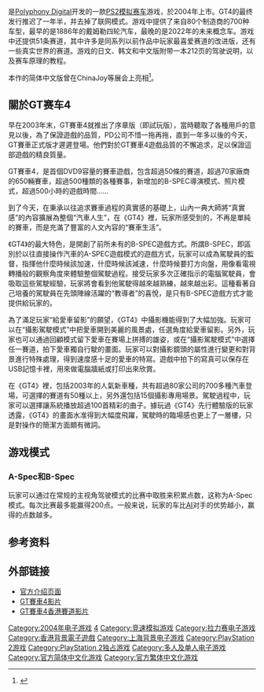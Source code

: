 {{NoteTA
|G1=Games
}}
{{Infobox VG
|title = GT赛车4
| image = file:Gran Turismo 4_cover.jpg
|caption = 游戏日版封面
|official    = {{vgr|CN|跑车浪漫旅4|TW|跑車浪漫旅4|HK|GT賽車4|nocc=yes}}
|common      = {{vgr|CN|GT赛车4|nocc=yes}}
|developer = [[Polyphony_Digital|Polyphony Digital]]
|publisher = [[索尼电脑娱乐|索尼电脑娱乐]]
|designer = [[山内一典|山内一典]]
|series = [[GT赛车系列|GT赛车系列]]
|engine = GT赛车4 序章
|released = {{vgrelease|JP|2004年12月28日<ref name="gtsales">{{cite web |url=http://www.polyphony.co.jp/english/list.html |title="Gran Turismo" Series Software Title List |date=March 2010 |accessdate=2010-07-28 |publisher=[[Polyphony_Digital|Polyphony Digital]] |deadurl=yes |archiveurl=https://web.archive.org/web/20070206025009/http://www.polyphony.co.jp/english/list.html |archivedate=2007-02-06 }}</ref>|TW|2004年12月28日<ref>{{cite web|url=http://ps2.tgbus.com/news/200412/20041230004829.shtml|title=中文版《跑车浪漫旅4》特别贩售会实况报导|date=2004年12月30日|publisher=电玩巴士|accessdate=2013-07-07|archive-url=https://web.archive.org/web/20141028055122/http://ps2.tgbus.com/news/200412/20041230004829.shtml|archive-date=2014年10月28日|dead-url=yes}}</ref>|HK|2004年12月28日|NA|2005年2月22日<ref name="gtsales"/>|EU|2005年3月9日<ref name="gtsales"/>}}
| genre = [[赛车游戏|赛车]]
|modes = 单人、局域网
|platforms = [[PlayStation_2|PlayStation 2]]
}}
{{Vgname|GT赛车4|ja=グランツーリスモ4|en=Gran Turismo 4|official-cn=跑车浪漫旅4|cn=GT赛车4|tw=跑車浪漫旅4|hk=cn}}是[[Polyphony_Digital|Polyphony Digital]]开发的一款[[PS2|PS2]][[模拟赛车|模拟赛车]]游戏，於2004年上市。GT4的最终发行推迟了一年半，并去掉了联网模式。游戏中提供了来自80个制造商的700种车型，最早的是1886年的戴姆勒四轮汽车，最晚的是2022年的未来概念车。游戏中还提供51条赛道，其中许多是同系列以前作品中玩家最喜爱赛道的改进版，还有一些真实世界的赛道。游戏的日文、韩文和中文版附带一本212页的驾驶说明，以及赛车原理的教程。

本作的简体中文版曾在ChinaJoy等展会上亮相<ref>{{Cite web |url = http://games.sina.com.cn/t/n/2005-07-25/1025119109.shtml |title = 《跑车浪漫旅4》惊现Chinajoy |author =  |date = 2005-07-25 |publisher = 新浪 |language = zh-cn |accessdate = 2017-08-19 |archive-date = 2019-06-09 |archive-url = https://web.archive.org/web/20190609143307/http://games.sina.com.cn/t/n/2005-07-25/1025119109.shtml |dead-url = no }}</ref>。

==關於GT赛车4==
{{newsrelease|time=2022-05-16}}
早在2003年末，GT賽車4就推出了序章版（即試玩版），當時聽取了各種用戶的意見以後，為了保證遊戲的品質，PD公司不惜一拖再拖，直到一年多以後的今天，GT賽車正式版才遲遲登場。他們對於GT賽車4遊戲品質的不懈追求，足以保證這部遊戲的精良質量。

GT賽車4，是首個DVD9容量的賽車遊戲，包含超過50條的賽道，超過70家廠商的650輛賽車，超過500種類的各種賽事，新增加的B-SPEC導演模式、照片模式，超過500小時的遊戲時間……

到了今天，在秉承以往追求賽車過程的真實感的基礎上，山內一典大師將“真實感”的內容擴展為整個“汽車人生”，在《GT4》裡，玩家所感受到的，不再是單純的賽車，而是充滿了豐富的人文內容的“賽車生活”。

《GT4》的最大特色，是開創了前所未有的B-SPEC遊戲方式。所謂B-SPEC，即區別於以往直接操作汽車的A-SPEC遊戲模式的遊戲方式，玩家可以成為駕駛員的監督，指揮他什麼時候該加速，什麼時候該減速，什麼時候要打方向盤，用像看電視轉播般的觀察角度來體驗整個駕駛過程。接受玩家多次正確指示的電腦駕駛員，會吸取這些駕駛經驗，玩家將會看到他駕駛得越來越熟練，越來越出彩。這種看著自己培養的駕駛員在先頭陣線活躍的“教導者”的喜悅，是只有B-SPEC遊戲方式才能提供給玩家的。 
　　

為了滿足玩家“給愛車留影”的願望，《GT4》中攝影機能得到了大幅加強。玩家可以在“攝影駕駛模式”中把愛車開到美麗的風景處，任選角度給愛車留影。另外，玩家也可以通過回顧模式留下愛車在賽場上拼搏的雄姿，或在“攝影駕駛模式”中選擇任一賽道，拍下愛車獨自行駛的畫面。玩家可以對攝影鏡頭的屬性進行變更和對背景進行特殊處理，得到速度感十足的愛車的特寫。遊戲中拍下的寫真可以保存在USB記憶卡裡，用來做電腦牆紙或打印出來欣賞。

在《GT4》裡，包括2003年的人氣新車種，共有超過80家公司的700多種汽車登場，可選擇的賽道有50種以上，另外還包括15個攝影專用場景。駕駛過程中，玩家可以選擇讓系統播放超過100首精彩的曲子。據玩過《GT4》先行體驗版的玩家透露，《GT4》的畫面水准得到大幅度飛躍，駕駛時的臨場感也更上了一層樓，只是對操作的簡潔方面頗有微詞。

==游戏模式==
===A-Spec和B-Spec===
玩家可以通过在常规的主视角驾驶模式的比赛中取胜来积累点数，这称为A-Spec模式。每次比赛最多能赢得200点。一般来说，玩家的车比[[AI|AI]]对手的优势越小，赢得的点数越多。

== 参考资料 ==
{{reflist}}

== 外部链接 ==
*[http://www.gran-turismo.com/hk-zh/products/gt4/ 官方介绍页面] {{Wayback|url=http://www.gran-turismo.com/hk-zh/products/gt4/ |date=20200925003627 }}{{zh}}
*[https://www.youtube.com/watch?v=xE_hOsSfYdw GT賽車4影片]{{Wayback|url=https://www.youtube.com/watch?v=xE_hOsSfYdw |date=20191016221635 }}
*[https://www.youtube.com/watch?v=MPNKx9z6w54 GT賽車4香港賽道影片] {{Wayback|url=https://www.youtube.com/watch?v=MPNKx9z6w54 |date=20190930173643 }}

{{跑車浪漫旅系列}}

{{DEFAULTSORT:Gran Turismo 4}}
[[Category:2004年电子游戏|Category:2004年电子游戏]]
[[Category:跑車浪漫旅系列|4]]
[[Category:竞速模拟游戏|Category:竞速模拟游戏]]
[[Category:拉力赛电子游戏|Category:拉力赛电子游戏]]
[[Category:香港背景電子遊戲|Category:香港背景電子遊戲]]
[[Category:上海背景电子游戏|Category:上海背景电子游戏]]
[[Category:PlayStation_2游戏|Category:PlayStation 2游戏]]
[[Category:PlayStation_2独占游戏|Category:PlayStation 2独占游戏]]
[[Category:多人及单人电子游戏|Category:多人及单人电子游戏]]
[[Category:官方简体中文化游戏|Category:官方简体中文化游戏]]
[[Category:官方繁体中文化游戏|Category:官方繁体中文化游戏]]
